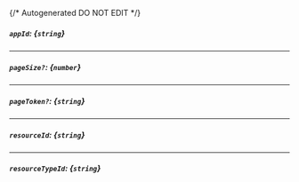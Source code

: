 {/* Autogenerated DO NOT EDIT  */}
##### `appId`: *{`string`}*

---
##### `pageSize?`: *{`number`}*

---
##### `pageToken?`: *{`string`}*

---
##### `resourceId`: *{`string`}*

---
##### `resourceTypeId`: *{`string`}*

